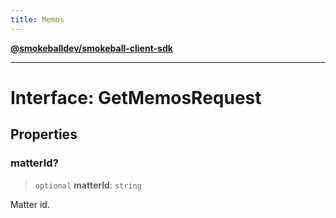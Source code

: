 ```yaml
---
title: Memos
---
```

[**@smokeballdev/smokeball-client-sdk**](../../../../README.md)

***

# Interface: GetMemosRequest

## Properties

### matterId?

> `optional` **matterId**: `string`

Matter id.
